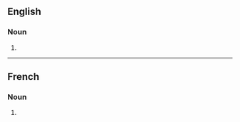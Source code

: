==English==

===Noun===
{{head|en|noun form}}

# {{plural of|aiguillette|lang=en}}

----

==French==

===Noun===
{{head|fr|noun plural form|g=f}}

# {{plural of|aiguillette|lang=fr}}
